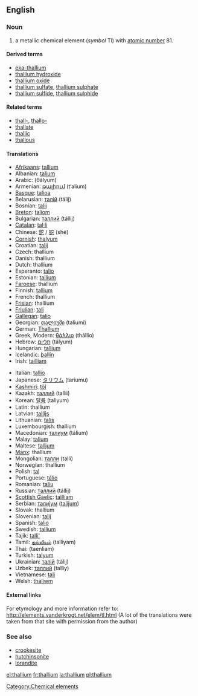 {{See|Thallium}}

==English==
{{elements|Tl|mercury|Hg|lead|Pb}}
=== Noun ===
{{en-noun-unc}}
{{wikipedia}}

# a metallic chemical element (''symbol'' Tl) with [[atomic number]] 81.

====Derived terms====
*[[eka-thallium]]
*[[thallium hydroxide]]
*[[thallium oxide]]
*[[thallium sulfate]], [[thallium sulphate]]
*[[thallium sulfide]], [[thallium sulphide]]

====Related terms====
*[[thall-]], [[thallo-]]
*[[thallate]]
*[[thallic]]
*[[thallous]]

==== Translations ====
{{top}}
*[[Afrikaans]]: [[tallium]]
*Albanian: [[talium]]
*Arabic: {{ARchar|[[ثاليوم]]}} (θályum) {{m}}
*Armenian: [[թալիում]] (t‘alium)
*[[Basque]]: [[talioa]]
*Belarusian: [[талiй]] (tálij) {{m}}
*Bosnian: [[talij]]
*[[Breton]]: [[taliom]]
*Bulgarian: [[таллий]] (tállij) {{m}}
*[[Catalan]]: [[tal·li]]
*Chinese: [[鉈]] / [[铊]] (shé)
*[[Cornish]]: [[thalyum]]
*Croatian: [[talij]]
*Czech: thallium
*Danish: thallium
*Dutch: thallium {{n}}
*Esperanto: [[talio]]
*Estonian: [[tallium]]
*[[Faroese]]: thallium
*Finnish: [[tallium]]
*French: thallium {{m}}
*[[Frisian]]: thallium
*[[Friulian]]: [[tali]]
*[[Gallegan]]: [[talio]]
*Georgian: [[თალიუმი]] (taliumi)
*German: [[Thallium]] {{n}}
*Greek, Modern: [[θάλλιο]] (thállio) {{n}}
*Hebrew: [[תליום]] (tályum)
*Hungarian: [[tallium]]
*Icelandic: [[þallín]]
*Irish: [[tailliam]]
{{mid}}
*Italian: [[tallio]] {{m}}
*Japanese: [[タリウム]] (tariumu)
*[[Kashmiri]]: [[tôl]]
*Kazakh: [[таллий]] (tallii)
*Korean: [[탈륨]] (tallyum)
*Latin: thallium
*Latvian: [[tallijs]]
*Lithuanian: [[talis]]
*Luxembourgish: thallium
*Macedonian: [[талиум]] (tálium)
*Malay: [[talium]]
*Maltese: [[talljum]]
*[[Manx]]: thallium
*Mongolian: [[талли]] (talli)
*Norwegian: thallium
*Polish: [[tal#Polish|tal]] {{m}}
*Portuguese: [[tálio]] {{m}}
*Romanian: [[taliu]] {{n}}
*Russian: [[таллий]] (tállij) {{m}}
*[[Scottish Gaelic]]: [[tailliam]]
*Serbian: [[талиjум]] ([[talijum]]) {{m}}
*Slovak: thallium
*Slovenian: [[talij]]
*Spanish: [[talio]] {{m}}
*Swedish: [[tallium]]
*Tajik: [[talli']]
*Tamil: [[தல்லியம்]] (talliyam)
*Thai: {{THchar|[[แทลเลียม]]}} (taenliam)
*Turkish: [[talyum]]
*Ukrainian: [[талiй]] (tálij) {{m}}
*Uzbek: [[таллий]] (talliy)
*Vietnamese: [[tali#Vietnamese|tali]]
*Welsh: [[thaliwm]]
{{bottom}}

====External links====
For etymology and more information refer to:
http://elements.vanderkrogt.net/elem/tl.html
(A lot of the translations were taken from that site with permission from the author)

===See also===
*[[crookesite]]
*[[hutchinsonite]]
*[[lorandite]]

[[Category:Chemical elements]]

[[el:thallium]]
[[fr:thallium]]
[[la:thallium]]
[[pl:thallium]]